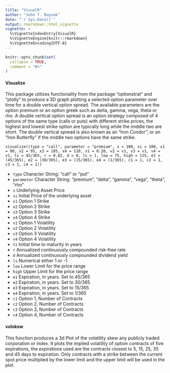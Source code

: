 ---
title: "VisualR"
author: "John T. Buynak"
date: "`r Sys.Date()`"
output: rmarkdown::html_vignette
vignette: >
  %\VignetteIndexEntry{VisualR}
  %\VignetteEngine{knitr::rmarkdown}
  %\VignetteEncoding{UTF-8}
---

```{r setup, include = FALSE}
knitr::opts_chunk$set(
  collapse = TRUE,
  comment = "#>"
)
```

#### Visualize

This package utilizes functionality from the package "optionstrat" and "plotly" to produce
a 3D graph plotting a selected option parameter over time for a double vertical option spread. The available parameters are the option premium or an option greek such as delta, gamma, vega, theta or rho. A double vertical option spread is an option strategy composed of 4 options of the same type (calls or puts) with different strike prices, the highest and lowest strike option are typically long while the middle two are short. The double vertical spread is also known as an "Iron Condor", or an "Iron Butterfly" if the middle two options have the same strike.

`visualize((type = "call", parameter = "premium", s = 100, si = 100, x1 = 90, x2 = 95, x3 = 105, x4 = 110, v1 = 0.20, v2 = v1, v3 = v1, v4 = v1, ti = 45/365, r = 0.02, d = 0, ls = 1, low = 75, high = 125, e1 =(45/365), e2 = (30/365), e3 = (15/365), e4 = (1/365), c1 = 1, c2 = 1, c3 = 1, c4 = 1))`

- `type` Character String: "call" or "put"
- `parameter` Character String: "premium", "delta", "gamma", "vega", "theta", "rho"
- `s` Underlying Asset Price
- `si` Initial Price of the underlying asset
- `x1` Option 1 Strike
- `x2` Option 2 Strike
- `x3` Option 3 Strike
- `x4` Option 4 Strike
- `v1` Option 1 Volatility
- `v2` Option 2 Volatility
- `v3` Option 3 Volatility
- `v4` Option 4 Volatility
- `ti` Initial time to maturity in years
- `r` Annualized continuously compounded risk-free rate
- `d` Annualized continuously compounded dividend yield
- `ls` Numerical either 1 or -1
- `low` Lower Limit for the price range
- `high` Upper Limit for the price range
- `e1` Expiration, in years. Set to 45/365
- `e2` Expiration, in years. Set to 30/365
- `e3` Expiration, in years. Set to 15/365
- `e4` Expiration, in years. Set to 1/365
- `c1` Option 1, Number of Contracts
- `c2` Option 2, Number of Contracts
- `c3` Option 3, Number of Contracts
- `c4` Option 4, Number of Contracts

#### volskew

This function produces a 3d Plot of the volatility skew any publicly traded corporation or index.
It plots the implied volatility of option contracts of five expirations, the expirations used are the contracts closest to 5, 15, 25, 35 and 45 days to expiration. Only contracts with a strike between the current spot price multiplied by the lower limit and the upper limit will be used in the plot.



